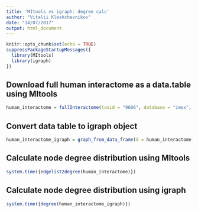 ```yaml
---
title: 'MItools vs igraph: degree calc'
author: "Vitalii Kleshchevnikov"
date: "14/07/2017"
output: html_document
---
```


```r
knitr::opts_chunk$set(echo = TRUE)
suppressPackageStartupMessages({
  library(MItools)
  library(igraph)
})
```

## Download full human interactome as a data.table using MItools

```r
human_interactome = fullInteractome(taxid = "9606", database = "imex", format = "tab27", clean = F, protein_only = TRUE)
```

## Convert data table to igraph object

```r
human_interactome_igraph = graph_from_data_frame(d = human_interactome[, .(IDs_interactor_A, IDs_interactor_B, Publication_Identifiers, Confidence_values)], directed = F)
```

## Calculate node degree distribution using MItools

```r
system.time({edgelist2degree(human_interactome)})
```

## Calculate node degree distribution using igraph

```r
system.time({degree(human_interactome_igraph)})
```
